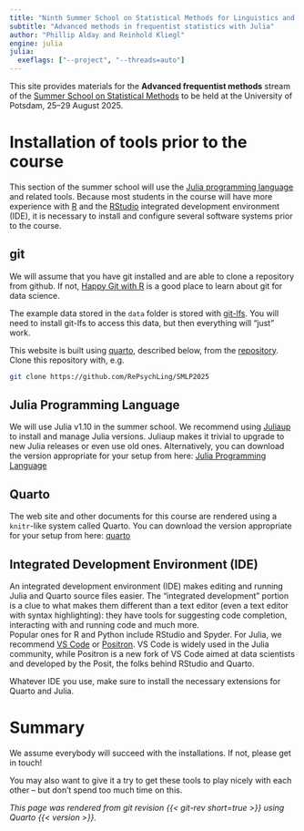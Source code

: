 ```yaml
---
title: "Ninth Summer School on Statistical Methods for Linguistics and Psychology"
subtitle: "Advanced methods in frequentist statistics with Julia"
author: "Phillip Alday and Reinhold Kliegl"
engine: julia
julia:
  exeflags: ["--project", "--threads=auto"]
---
```


This site provides materials for the **Advanced frequentist methods** stream of the [Summer School on Statistical Methods](https://vasishth.github.io/smlp2025/) to be held at the University of Potsdam, 25--29 August 2025.

# Installation of tools prior to the course

This section of the summer school will use the [Julia programming language](https://julialang.org/) and related tools.
Because most students in the course will have more experience with [R](https://r-project.org) and the [RStudio](https://rstudio.com) integrated development environment (IDE), it is necessary to install and configure several software systems prior to the course.

## git

We will assume that you have git installed and are able to clone a repository from github.
If not, [Happy Git with R](https://happygitwithr.com/) is a good place to learn about git for data science.

The example data stored in the `data` folder is stored with [git-lfs](https://git-lfs.com/). You will need to install git-lfs to access this data, but then everything will "just" work.

This website is built using [quarto](https://quarto.org), described below, from the [repository](https://github.com/RePsychLing/SMLP2025).
Clone this repository with, e.g.

```sh
git clone https://github.com/RePsychLing/SMLP2025
```

## Julia Programming Language

We will use Julia v1.10 in the summer school. We recommend using [Juliaup](https://github.com/JuliaLang/juliaup) to install and manage Julia versions. Juliaup makes it trivial to upgrade to new Julia releases or even use old ones. Alternatively,  you can download the version appropriate for your setup from here: [Julia Programming Language](https://julialang.org/downloads/)

## Quarto

The web site and other documents for this course are rendered using a `knitr`-like system called Quarto. You can download the version appropriate for your setup from here: [quarto](https://quarto.org/docs/get-started/)

## Integrated Development Environment (IDE)

An integrated development environment (IDE) makes editing and running Julia and Quarto source files easier.
The "integrated development" portion is a clue to what makes them different than a text editor (even a text editor with syntax highlighting): they have tools for suggesting code completion, interacting with and running code and much more.  
Popular ones for R and Python include RStudio and Spyder. For Julia, we recommend [VS Code](https://code.visualstudio.com/download) or [Positron](https://github.com/posit-dev/positron/wiki#installing-positron). 
VS Code is widely used in the Julia community, while Positron is a new fork of VS Code aimed at data scientists and developed by the Posit, the folks behind RStudio and Quarto.

Whatever IDE you use, make sure to install the necessary extensions for Quarto and Julia. 

# Summary

We assume everybody will succeed with the installations. If not, please get in touch!

You may also want to give it a try to get these tools to play nicely with each other -- but don't spend too much time on this.

*This page was rendered from git revision {{< git-rev short=true >}} using Quarto {{< version >}}.*
